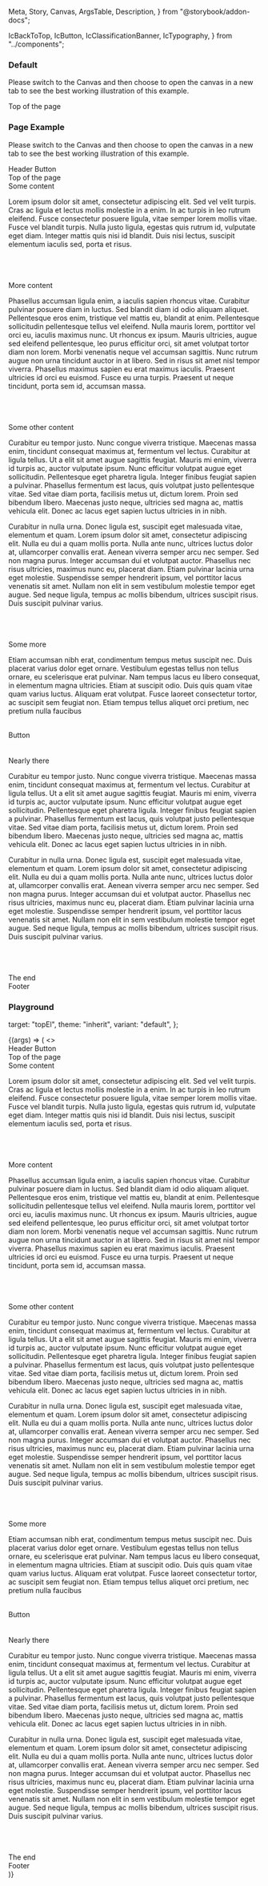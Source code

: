   Meta,
  Story,
  Canvas,
  ArgsTable,
  Description,
} from "@storybook/addon-docs";

  IcBackToTop,
  IcButton,
  IcClassificationBanner,
  IcTypography,
} from "../components";

<Description markdown={readme} />

<Meta title="Back to top" component={IcBackToTop} />

### Default

Please switch to the Canvas and then choose to open the canvas in a new tab to see the best working illustration of this example.

<Canvas>
  <Story name="Default">
    <div id="topEl" style={{ marginTop: "-20px" }}>
      <IcTypography variant="h2">Top of the page</IcTypography>
    </div>
    <div style={{ height: "1200px" }}></div>
    <IcBackToTop target="topEl" />
  </Story>
</Canvas>

### Page Example

Please switch to the Canvas and then choose to open the canvas in a new tab to see the best working illustration of this example.

<Canvas>
  <Story name="Page Example">
    <div
      id="header"
      style={{
        width: "100%",
        height: "100px",
        backgroundColor: "#23508e",
        color: "var(--ic-architectural-white)",
      }}
    >
      <IcTypography variant="h1">Header</IcTypography>
      <IcButton variant="secondary" appearance="light">Button</IcButton>
    </div>
    <div id="topPageEl">
      <IcTypography variant="h2">Top of the page</IcTypography>
    </div>
    <IcTypography variant="h3">Some content</IcTypography>
    <p>
      Lorem ipsum dolor sit amet, consectetur adipiscing elit. Sed vel velit
      turpis. Cras ac ligula et lectus mollis molestie in a enim. In ac turpis
      in leo rutrum eleifend. Fusce consectetur posuere ligula, vitae semper
      lorem mollis vitae. Fusce vel blandit turpis. Nulla justo ligula, egestas
      quis rutrum id, vulputate eget diam. Integer mattis quis nisi id blandit.
      Duis nisi lectus, suscipit elementum iaculis sed, porta et risus.
    </p>
    <br />
    <br />
    <br />
    <IcTypography variant="h3">More content</IcTypography>
    <p>
      Phasellus accumsan ligula enim, a iaculis sapien rhoncus vitae. Curabitur
      pulvinar posuere diam in luctus. Sed blandit diam id odio aliquam aliquet.
      Pellentesque eros enim, tristique vel mattis eu, blandit at enim.
      Pellentesque sollicitudin pellentesque tellus vel eleifend. Nulla mauris
      lorem, porttitor vel orci eu, iaculis maximus nunc. Ut rhoncus ex ipsum.
      Mauris ultricies, augue sed eleifend pellentesque, leo purus efficitur
      orci, sit amet volutpat tortor diam non lorem. Morbi venenatis neque vel
      accumsan sagittis. Nunc rutrum augue non urna tincidunt auctor in at
      libero. Sed in risus sit amet nisl tempor viverra. Phasellus maximus
      sapien eu erat maximus iaculis. Praesent ultricies id orci eu euismod.
      Fusce eu urna turpis. Praesent ut neque tincidunt, porta sem id, accumsan
      massa.
    </p>
    <br />
    <br />
    <br />
    <IcTypography variant="h3">Some other content</IcTypography>
    <p>
      Curabitur eu tempor justo. Nunc congue viverra tristique. Maecenas massa
      enim, tincidunt consequat maximus at, fermentum vel lectus. Curabitur at
      ligula tellus. Ut a elit sit amet augue sagittis feugiat. Mauris mi enim,
      viverra id turpis ac, auctor vulputate ipsum. Nunc efficitur volutpat
      augue eget sollicitudin. Pellentesque eget pharetra ligula. Integer
      finibus feugiat sapien a pulvinar. Phasellus fermentum est lacus, quis
      volutpat justo pellentesque vitae. Sed vitae diam porta, facilisis metus
      ut, dictum lorem. Proin sed bibendum libero. Maecenas justo neque,
      ultricies sed magna ac, mattis vehicula elit. Donec ac lacus eget sapien
      luctus ultricies in in nibh.
    </p>
    <p>
      Curabitur in nulla urna. Donec ligula est, suscipit eget malesuada vitae,
      elementum et quam. Lorem ipsum dolor sit amet, consectetur adipiscing
      elit. Nulla eu dui a quam mollis porta. Nulla ante nunc, ultrices luctus
      dolor at, ullamcorper convallis erat. Aenean viverra semper arcu nec
      semper. Sed non magna purus. Integer accumsan dui et volutpat auctor.
      Phasellus nec risus ultricies, maximus nunc eu, placerat diam. Etiam
      pulvinar lacinia urna eget molestie. Suspendisse semper hendrerit ipsum,
      vel porttitor lacus venenatis sit amet. Nullam non elit in sem vestibulum
      molestie tempor eget augue. Sed neque ligula, tempus ac mollis bibendum,
      ultrices suscipit risus. Duis suscipit pulvinar varius.
    </p>
    <br />
    <br />
    <br />
    <IcTypography variant="h3">Some more</IcTypography>
    <p>
      Etiam accumsan nibh erat, condimentum tempus metus suscipit nec. Duis
      placerat varius dolor eget ornare. Vestibulum egestas tellus non tellus
      ornare, eu scelerisque erat pulvinar. Nam tempus lacus eu libero
      consequat, in elementum magna ultricies. Etiam at suscipit odio. Duis quis
      quam vitae quam varius luctus. Aliquam erat volutpat. Fusce laoreet
      consectetur tortor, ac suscipit sem feugiat non. Etiam tempus tellus
      aliquet orci pretium, nec pretium nulla faucibus
    </p>
    <br />
    <IcButton>Button</IcButton>
    <br />
    <br />
    <br />
    <IcTypography variant="h3">Nearly there</IcTypography>
    <p>
      Curabitur eu tempor justo. Nunc congue viverra tristique. Maecenas massa
      enim, tincidunt consequat maximus at, fermentum vel lectus. Curabitur at
      ligula tellus. Ut a elit sit amet augue sagittis feugiat. Mauris mi enim,
      viverra id turpis ac, auctor vulputate ipsum. Nunc efficitur volutpat
      augue eget sollicitudin. Pellentesque eget pharetra ligula. Integer
      finibus feugiat sapien a pulvinar. Phasellus fermentum est lacus, quis
      volutpat justo pellentesque vitae. Sed vitae diam porta, facilisis metus
      ut, dictum lorem. Proin sed bibendum libero. Maecenas justo neque,
      ultricies sed magna ac, mattis vehicula elit. Donec ac lacus eget sapien
      luctus ultricies in in nibh.
    </p>
    <p>
      Curabitur in nulla urna. Donec ligula est, suscipit eget malesuada vitae,
      elementum et quam. Lorem ipsum dolor sit amet, consectetur adipiscing
      elit. Nulla eu dui a quam mollis porta. Nulla ante nunc, ultrices luctus
      dolor at, ullamcorper convallis erat. Aenean viverra semper arcu nec
      semper. Sed non magna purus. Integer accumsan dui et volutpat auctor.
      Phasellus nec risus ultricies, maximus nunc eu, placerat diam. Etiam
      pulvinar lacinia urna eget molestie. Suspendisse semper hendrerit ipsum,
      vel porttitor lacus venenatis sit amet. Nullam non elit in sem vestibulum
      molestie tempor eget augue. Sed neque ligula, tempus ac mollis bibendum,
      ultrices suscipit risus. Duis suscipit pulvinar varius.
    </p>
    <br />
    <br />
    <br />
    <IcTypography variant="h3">The end</IcTypography>
    <br />
    <IcBackToTop target="topPageEl" />
    <footer style={{ marginBottom: "24px" }}>
      <div
        id="footer"
        style={{
          width: "100%",
          height: "200px",
          backgroundColor: "#23508e",
          color: "var(--ic-architectural-white)",
        }}
      >
        <IcTypography variant="h3">Footer</IcTypography>
      </div>
    </footer>
    <IcClassificationBanner classification="official" />
  </Story>
</Canvas>


### Playground

  target: "topEl",
  theme: "inherit",
  variant: "default",
};

<Canvas>
  <Story
    args={defaultArgs}
    argTypes={{
      target: {
        table: { disable: true }
      },
      theme: {
        options: ["inherit", "light", "dark"],
        control: { type: "inline-radio" },
      },
      variant: {
        options: ["default", "icon"],
        control: { type: "inline-radio" },
      },
    }}
    name="Playground"
  >
  {(args) => (
    <>
      <div
        id="header"
        style={{
          width: "100%",
          height: "100px",
          backgroundColor: "#23508e",
          color: "var(--ic-architectural-white)",
        }}
      >
        <IcTypography variant="h1">Header</IcTypography>
        <IcButton variant="secondary" appearance="light">Button</IcButton>
      </div>
      <div id="topPageEl">
        <IcTypography variant="h2">Top of the page</IcTypography>
      </div>
      <IcTypography variant="h3">Some content</IcTypography>
      <p>
        Lorem ipsum dolor sit amet, consectetur adipiscing elit. Sed vel velit
        turpis. Cras ac ligula et lectus mollis molestie in a enim. In ac turpis
        in leo rutrum eleifend. Fusce consectetur posuere ligula, vitae semper
        lorem mollis vitae. Fusce vel blandit turpis. Nulla justo ligula, egestas
        quis rutrum id, vulputate eget diam. Integer mattis quis nisi id blandit.
        Duis nisi lectus, suscipit elementum iaculis sed, porta et risus.
      </p>
      <br />
      <br />
      <br />
      <IcTypography variant="h3">More content</IcTypography>
      <p>
        Phasellus accumsan ligula enim, a iaculis sapien rhoncus vitae. Curabitur
        pulvinar posuere diam in luctus. Sed blandit diam id odio aliquam aliquet.
        Pellentesque eros enim, tristique vel mattis eu, blandit at enim.
        Pellentesque sollicitudin pellentesque tellus vel eleifend. Nulla mauris
        lorem, porttitor vel orci eu, iaculis maximus nunc. Ut rhoncus ex ipsum.
        Mauris ultricies, augue sed eleifend pellentesque, leo purus efficitur
        orci, sit amet volutpat tortor diam non lorem. Morbi venenatis neque vel
        accumsan sagittis. Nunc rutrum augue non urna tincidunt auctor in at
        libero. Sed in risus sit amet nisl tempor viverra. Phasellus maximus
        sapien eu erat maximus iaculis. Praesent ultricies id orci eu euismod.
        Fusce eu urna turpis. Praesent ut neque tincidunt, porta sem id, accumsan
        massa.
      </p>
      <br />
      <br />
      <br />
      <IcTypography variant="h3">Some other content</IcTypography>
      <p>
        Curabitur eu tempor justo. Nunc congue viverra tristique. Maecenas massa
        enim, tincidunt consequat maximus at, fermentum vel lectus. Curabitur at
        ligula tellus. Ut a elit sit amet augue sagittis feugiat. Mauris mi enim,
        viverra id turpis ac, auctor vulputate ipsum. Nunc efficitur volutpat
        augue eget sollicitudin. Pellentesque eget pharetra ligula. Integer
        finibus feugiat sapien a pulvinar. Phasellus fermentum est lacus, quis
        volutpat justo pellentesque vitae. Sed vitae diam porta, facilisis metus
        ut, dictum lorem. Proin sed bibendum libero. Maecenas justo neque,
        ultricies sed magna ac, mattis vehicula elit. Donec ac lacus eget sapien
        luctus ultricies in in nibh.
      </p>
      <p>
        Curabitur in nulla urna. Donec ligula est, suscipit eget malesuada vitae,
        elementum et quam. Lorem ipsum dolor sit amet, consectetur adipiscing
        elit. Nulla eu dui a quam mollis porta. Nulla ante nunc, ultrices luctus
        dolor at, ullamcorper convallis erat. Aenean viverra semper arcu nec
        semper. Sed non magna purus. Integer accumsan dui et volutpat auctor.
        Phasellus nec risus ultricies, maximus nunc eu, placerat diam. Etiam
        pulvinar lacinia urna eget molestie. Suspendisse semper hendrerit ipsum,
        vel porttitor lacus venenatis sit amet. Nullam non elit in sem vestibulum
        molestie tempor eget augue. Sed neque ligula, tempus ac mollis bibendum,
        ultrices suscipit risus. Duis suscipit pulvinar varius.
      </p>
      <br />
      <br />
      <br />
      <IcTypography variant="h3">Some more</IcTypography>
      <p>
        Etiam accumsan nibh erat, condimentum tempus metus suscipit nec. Duis
        placerat varius dolor eget ornare. Vestibulum egestas tellus non tellus
        ornare, eu scelerisque erat pulvinar. Nam tempus lacus eu libero
        consequat, in elementum magna ultricies. Etiam at suscipit odio. Duis quis
        quam vitae quam varius luctus. Aliquam erat volutpat. Fusce laoreet
        consectetur tortor, ac suscipit sem feugiat non. Etiam tempus tellus
        aliquet orci pretium, nec pretium nulla faucibus
      </p>
      <br />
      <IcButton>Button</IcButton>
      <br />
      <br />
      <br />
      <IcTypography variant="h3">Nearly there</IcTypography>
      <p>
        Curabitur eu tempor justo. Nunc congue viverra tristique. Maecenas massa
        enim, tincidunt consequat maximus at, fermentum vel lectus. Curabitur at
        ligula tellus. Ut a elit sit amet augue sagittis feugiat. Mauris mi enim,
        viverra id turpis ac, auctor vulputate ipsum. Nunc efficitur volutpat
        augue eget sollicitudin. Pellentesque eget pharetra ligula. Integer
        finibus feugiat sapien a pulvinar. Phasellus fermentum est lacus, quis
        volutpat justo pellentesque vitae. Sed vitae diam porta, facilisis metus
        ut, dictum lorem. Proin sed bibendum libero. Maecenas justo neque,
        ultricies sed magna ac, mattis vehicula elit. Donec ac lacus eget sapien
        luctus ultricies in in nibh.
      </p>
      <p>
        Curabitur in nulla urna. Donec ligula est, suscipit eget malesuada vitae,
        elementum et quam. Lorem ipsum dolor sit amet, consectetur adipiscing
        elit. Nulla eu dui a quam mollis porta. Nulla ante nunc, ultrices luctus
        dolor at, ullamcorper convallis erat. Aenean viverra semper arcu nec
        semper. Sed non magna purus. Integer accumsan dui et volutpat auctor.
        Phasellus nec risus ultricies, maximus nunc eu, placerat diam. Etiam
        pulvinar lacinia urna eget molestie. Suspendisse semper hendrerit ipsum,
        vel porttitor lacus venenatis sit amet. Nullam non elit in sem vestibulum
        molestie tempor eget augue. Sed neque ligula, tempus ac mollis bibendum,
        ultrices suscipit risus. Duis suscipit pulvinar varius.
      </p>
      <br />
      <br />
      <br />
      <IcTypography variant="h3">The end</IcTypography>
      <br />
      <IcBackToTop target={args.target} variant={args.variant} theme={args.theme} />
      <footer style={{ marginBottom: "24px" }}>
        <div
          id="footer"
          style={{
            width: "100%",
            height: "200px",
            backgroundColor: "#23508e",
            color: "var(--ic-architectural-white)",
          }}
        >
          <IcTypography variant="h3">Footer</IcTypography>
        </div>
      </footer>
      <IcClassificationBanner classification="official" />
    </>
  )}
  </Story>
</Canvas>
